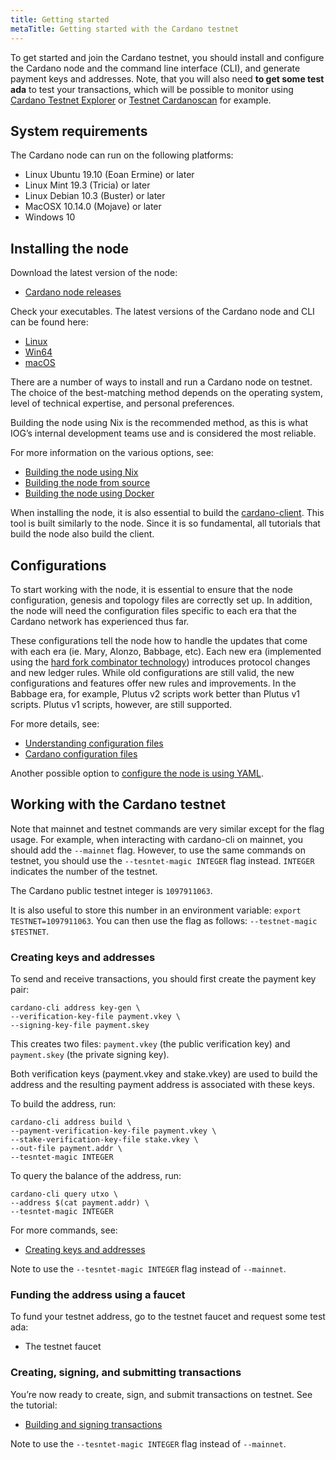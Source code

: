 ```yaml
---
title: Getting started
metaTitle: Getting started with the Cardano testnet
---
```


To get started and join the Cardano testnet, you should install and configure the Cardano node and the command line interface (CLI), and generate payment keys and addresses. Note, that you will also need **to get some test ada** to test your transactions, which will be possible to monitor using [Cardano Testnet Explorer](https://explorer.cardano-testnet.iohkdev.io/en) or [Testnet Cardanoscan](https://testnet.cardanoscan.io/) for example.

## System requirements

The Cardano node can run on the following platforms:

-   Linux Ubuntu 19.10 (Eoan Ermine) or later
-   Linux Mint 19.3 (Tricia) or later
-   Linux Debian 10.3 (Buster) or later
-   MacOSX 10.14.0 (Mojave) or later
-   Windows 10

## Installing the node

Download the latest version of the node:

-   [Cardano node releases](https://github.com/input-output-hk/cardano-node/releases)

Check your executables. The latest versions of the Cardano node and CLI can be found here:

-   [Linux](https://hydra.iohk.io/build/16934881)
-   [Win64](https://hydra.iohk.io/job/Cardano/cardano-node/linux.windows.cardano-node-win64/latest-finished)
-   [macOS](https://hydra.iohk.io/job/Cardano/cardano-node/macos.cardano-node-macos/latest-finished)
    
There are a number of ways to install and run a Cardano node on testnet. The choice of the best-matching method depends on the operating system, level of technical expertise, and personal preferences.

Building the node using Nix is the recommended method, as this is what IOG’s internal development teams use and is considered the most reliable.

For more information on the various options, see:

-   [Building the node using Nix](https://github.com/input-output-hk/cardano-node/blob/master/doc/getting-started/building-the-node-using-nix.md)
-   [Building the node from source](https://github.com/input-output-hk/cardano-node/blob/master/doc/getting-started/install.md/)
-   [Building the node using Docker](https://hub.docker.com/r/inputoutput/cardano-node)
    
When installing the node, it is also essential to build the [cardano-client](https://github.com/input-output-hk/cardano-node/tree/master/cardano-client-demo). This tool is built similarly to the node. Since it is so fundamental, all tutorials that build the node also build the client.

## Configurations

To start working with the node, it is essential to ensure that the node configuration, genesis and topology files are correctly set up. In addition, the node will need the configuration files specific to each era that the Cardano network has experienced thus far.

These configurations tell the node how to handle the updates that come with each era (ie. Mary, Alonzo, Babbage, etc). Each new era (implemented using the [hard fork combinator technology](https://docs.cardano.org/core-concepts/about-hard-forks)) introduces protocol changes and new ledger rules. While old configurations are still valid, the new configurations and features offer new rules and improvements. In the Babbage era, for example, Plutus v2 scripts work better than Plutus v1 scripts. Plutus v1 scripts, however, are still supported. 

For more details, see:

-   [Understanding configuration files](https://github.com/input-output-hk/cardano-node/blob/master/doc/getting-started/understanding-config-files.md)
-   [Cardano configuration files](https://book.world.dev.cardano.org/environments.html)
    
Another possible option to [configure the node is using YAML](https://github.com/input-output-hk/cardano-node/blob/master/doc/reference/configuring-a-node-using-yaml.md).

## Working with the Cardano testnet

Note that mainnet and testnet commands are very similar except for the flag usage. For example, when interacting with cardano-cli on mainnet, you should add the `--mainnet` flag. However, to use the same commands on testnet, you should use the `--tesntet-magic INTEGER` flag instead. `INTEGER` indicates the number of the testnet.

The Cardano public testnet integer is `1097911063`.

It is also useful to store this number in an environment variable: `export TESTNET=1097911063`. You can then use the flag as follows: `--testnet-magic $TESTNET`.

### Creating keys and addresses

To send and receive transactions, you should first create the payment key pair:

```
cardano-cli address key-gen \
--verification-key-file payment.vkey \
--signing-key-file payment.skey
```

This creates two files: `payment.vkey` (the public verification key) and `payment.skey` (the private signing key).

Both verification keys (payment.vkey and stake.vkey) are used to build the address and the resulting payment address is associated with these keys.

To build the address, run:

```
cardano-cli address build \
--payment-verification-key-file payment.vkey \
--stake-verification-key-file stake.vkey \
--out-file payment.addr \
--tesntet-magic INTEGER
```

To query the balance of the address, run:

```
cardano-cli query utxo \
--address $(cat payment.addr) \
--tesntet-magic INTEGER
```

For more commands, see:

-   [Creating keys and addresses](https://github.com/input-output-hk/cardano-node/blob/master/doc/stake-pool-operations/keys_and_addresses.md)
    
Note to use the `--tesntet-magic INTEGER` flag instead of `--mainnet`.

### Funding the address using a faucet

To fund your testnet address, go to the testnet faucet and request some test ada:

-   The testnet faucet

### Creating, signing, and submitting transactions

You’re now ready to create, sign, and submit transactions on testnet. See the tutorial:

-   [Building and signing transactions](https://github.com/input-output-hk/cardano-node/blob/master/doc/reference/building-and-signing-tx.md)
    
Note to use the `--tesntet-magic INTEGER` flag instead of `--mainnet`.
